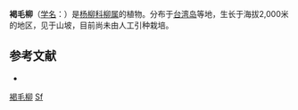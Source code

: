 {{Speciesbox
| name = 褐毛柳
| status = 
| status_system = 
| image =
| genus = Salix
| species = fulvopubescens
| authority = Hayata
}}

'''褐毛柳'''（[[学名|学名]]：{{lang|la|''Salix fulvopubescens''}}）是[[杨柳科|杨柳科]][[柳属|柳属]]的植物。分布于[[台湾岛|台湾岛]]等地，生长于海拔2,000米的地区，见于山坡，目前尚未由人工引种栽培。

== 参考文献 ==
<div class="references-small">
* {{cite web| url =http://www.bioinfo.cn/db05/KmzwSpecies.php?action=view&id=20416| title =褐毛柳| work =《中国高等植物数据库全库》| publisher =中国科学院微生物研究所| author =昆明植物研究所| accessdate =2009-02-25| deadurl =yes| archiveurl =https://web.archive.org/web/20160305013700/http://www.bioinfo.cn/db05/KmzwSpecies.php?action=view&id=20416| archivedate =2016-03-05| df =}}
</div>
{{Taxonbar|from=Q15230851}}

[[Category:柳属|褐毛柳]]
[[Category:臺灣特有植物|Sf]]


{{植物小作品}}
